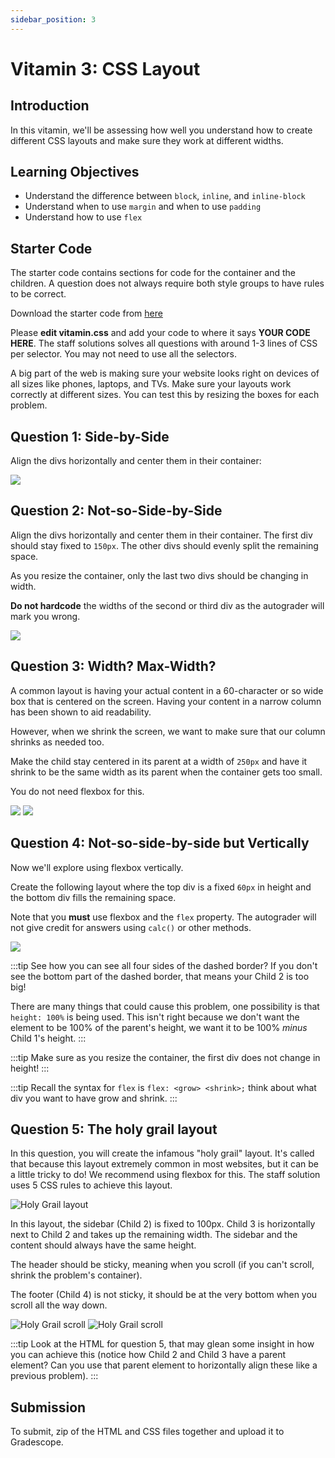 ```yaml
---
sidebar_position: 3
---
```


# Vitamin 3: CSS Layout

## Introduction

In this vitamin, we'll be assessing how well you understand how to create
different CSS layouts and make sure they work at different widths.

## Learning Objectives

- Understand the difference between `block`, `inline`, and `inline-block`
- Understand when to use `margin` and when to use `padding`
- Understand how to use `flex`

## Starter Code

The starter code contains sections for code for the container and the children.
A question does not always require both style groups to have rules to be correct.

Download the starter code from [here](./starter/vitamin3.zip)

Please **edit vitamin.css** and add your code to where it says **YOUR CODE HERE**.
The staff solutions solves all questions with around 1-3 lines of CSS per selector.
You may not need to use all the selectors.

A big part of the web is making sure your website looks right on devices of all sizes
like phones, laptops, and TVs. Make sure your layouts work correctly at different sizes.
You can test this by resizing the boxes for each problem.

## Question 1: Side-by-Side

Align the divs horizontally and center them in their container:

![](./Vit3Assets/Q1.png)

## Question 2: Not-so-Side-by-Side

Align the divs horizontally and center them in their container. The first div should
stay fixed to `150px`. The other divs should evenly split the remaining space.

As you resize the container, only the last two divs should be changing in width.

**Do not hardcode** the widths of the second or third div as the autograder will mark
you wrong.

![](./Vit3Assets/Q2.png)

## Question 3: Width? Max-Width?

A common layout is having your actual content in a 60-character or so wide box that
is centered on the screen. Having your content in a narrow column has been shown to
aid readability.

However, when we shrink the screen, we want to make sure that our column shrinks
as needed too.

Make the child stay centered in its parent at a width of `250px` and have it shrink
to be the same width as its parent when the container gets too small.

You do not need flexbox for this.

![](./Vit3Assets/Q3Small.png) ![](./Vit3Assets/Q3Big.png)

## Question 4: Not-so-side-by-side but Vertically

Now we'll explore using flexbox vertically.

Create the following layout where the top div is a fixed `60px` in height and
the bottom div fills the remaining space.

Note that you **must** use flexbox and the `flex` property. The autograder will not
give credit for answers using `calc()` or other methods.

![](./Vit3Assets/Q4-dashed.png)

:::tip
See how you can see all four sides of the dashed border? If you don't see the
bottom part of the dashed border, that means your Child 2 is too big!

There are many things that could cause this problem, one possibility is that
`height: 100%` is being used. This isn't right because we don't want the element
to be 100% of the parent's height, we want it to be 100% _minus_ Child 1's height.
:::

:::tip
Make sure as you resize the container, the first div does not change in height!
:::

:::tip
Recall the syntax for `flex` is `flex: <grow> <shrink>;` think about
what div you want to have grow and shrink.
:::

## Question 5: The holy grail layout

In this question, you will create the infamous "holy grail" layout. It's called
that because this layout extremely common in most websites, but it can be a little
tricky to do! We recommend using flexbox for this. The staff solution uses 5 CSS
rules to achieve this layout.

![Holy Grail layout](./Vit3Assets/holygrail.png)

In this layout, the sidebar (Child 2) is fixed to 100px. Child 3 is horizontally
next to Child 2 and takes up the remaining width. The sidebar and the content
should always have the same height.

The header should be sticky, meaning when you scroll (if you can't scroll, shrink
the problem's container).

The footer (Child 4) is not sticky, it should be at the very bottom when you scroll
all the way down.

![Holy Grail scroll](./Vit3Assets/holygrail-top.png) ![Holy Grail scroll](./Vit3Assets/holygrail-scroll.png)

:::tip
Look at the HTML for question 5, that may glean some insight in how you can achieve
this (notice how Child 2 and Child 3 have a parent element? Can you use that parent
element to horizontally align these like a previous problem).
:::

## Submission

To submit, zip of the HTML and CSS files together and upload it to Gradescope.
